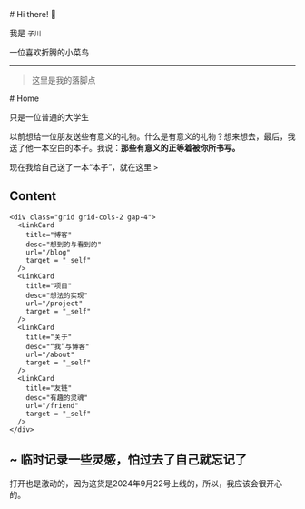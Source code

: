 
<BaseLayout title="Home">
  <BaseCard title="Home">
# Hi there! 👋

我是 `子川`

一位喜欢折腾的小菜鸟

---

> 这里是我的落脚点

  </BaseCard>
  <BaseCard title="home">
# Home

只是一位普通的大学生

以前想给一位朋友送些有意义的礼物。什么是有意义的礼物？想来想去，最后，我送了他一本空白的本子。我说：**那些有意义的正等着被你所书写。**

现在我给自己送了一本“本子”，就在这里 `>`

## Content

    <div class="grid grid-cols-2 gap-4">
      <LinkCard
        title="博客"
        desc="想到的与看到的"
        url="/blog"
        target = "_self"
      />
      <LinkCard
        title="项目"
        desc="想法的实现"
        url="/project"
        target = "_self"
      />
      <LinkCard
        title="关于"
        desc="“我”与博客"
        url="/about"
        target = "_self"
      />
      <LinkCard
        title="友链"
        desc="有趣的灵魂"
        url="/friend"
        target = "_self"
      />
    </div>

## ~  临时记录一些灵感，怕过去了自己就忘记了

<Collapse title="[2024/11/26] -时隔两个月，又来了！">
</Collapse>
<Collapse title="[2024/9/22] -终于快要上线了，激动！">
打开也是激动的，因为这货是2024年9月22号上线的，所以，我应该会很开心的。
</Collapse>

  </BaseCard>
</BaseLayout>
